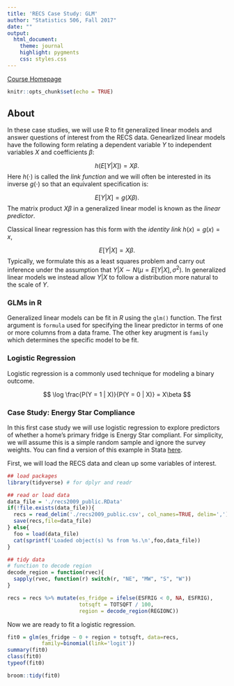 ```yaml
---
title: 'RECS Case Study: GLM'
author: "Statistics 506, Fall 2017"
date: ""
output: 
  html_document:
    theme: journal
    highlight: pygments
    css: styles.css
---
```

[Course Homepage](https://jbhender.github.io/Stats506/)

```r
knitr::opts_chunk$set(echo = TRUE)
```

## About

In these case studies, we will use R to fit generalized linear models and
answer questions of interest from the RECS data.  Genearlized linear models
have the following form relating a dependent variable $Y$ to independent variables
$X$ and coefficients $\beta$:

$$
h(E[Y| X]) = X\beta.
$$
Here $h(\cdot)$ is called the _link function_ and we will often be interested in
its inverse $g(\cdot)$ so that an equivalent specification is:

$$
E[Y | X] = g(X\beta).
$$
The matrix product $X\beta$ in a generalized linear model is known as the _linear predictor_.

Classical linear regression has this form with the _identity link_ $h(x) = g(x) = x$,

$$
E[Y | X] = X\beta.
$$
Typically, we formulate this as a least squares problem and carry out inference
under the assumption that $Y | X \sim N(\mu = E[Y|X], \sigma^2)$. In generalized
linear models we instead allow $Y | X$ to follow a distribution more
natural to the scale of $Y$.

### GLMs in R
Generalized linear models can be fit in $R$ using the `glm()` function. The first
argument is `formula` used for specifying the linear predictor in terms of one
or more columns from a data frame.  The other key arugment is `family` which determines
the specific model to be fit.


### Logistic Regression

Logistic regression is a commonly used technique for modeling a binary outcome.

$$
\log \frac{P(Y = 1 | X)}{P(Y = 0 | X)}  = X\beta
$$

### Case Study: Energy Star Compliance

In this first case study we will use logistic regression to explore predictors
of whether a home's primary fridge is Energy Star compliant.  For simplicity, we
will assume this is a simple random sample and ignore the survey weights. You can
find a version of this example in Stata [here]('./RECS_ES.do').

First, we will load the RECS data and clean up some variables of interest.

```r
## load packages
library(tidyverse) # for dplyr and readr

## read or load data
data_file = './recs2009_public.RData'
if(!file.exists(data_file)){
  recs = read_delim('./recs2009_public.csv', col_names=TRUE, delim=',')
  save(recs,file=data_file)
} else{
  foo = load(data_file)
  cat(sprintf('Loaded object(s) %s from %s.\n',foo,data_file))
}

## tidy data
# function to decode region
decode_region = function(rvec){
  sapply(rvec, function(r) switch(r, "NE", "MW", "S", "W"))
}

recs = recs %>% mutate(es_fridge = ifelse(ESFRIG < 0, NA, ESFRIG),
                       totsqft = TOTSQFT / 100,
                       region = decode_region(REGIONC))
```

Now we are ready to fit a logistic regression.

```r
fit0 = glm(es_fridge ~ 0 + region + totsqft, data=recs,
           family=binomial(link='logit'))
summary(fit0)
class(fit0)
typeof(fit0)
```

```r
broom::tidy(fit0)
```


